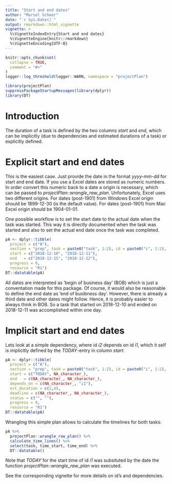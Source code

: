 ```yaml
---
title: "Start and end dates"
author: "Marsel Scheer"
date: "`r Sys.Date()`"
output: rmarkdown::html_vignette
vignette: >
  %\VignetteIndexEntry{Start and end dates}
  %\VignetteEngine{knitr::rmarkdown}
  %\VignetteEncoding{UTF-8}
---
```


```r
knitr::opts_chunk$set(
  collapse = TRUE,
  comment = "#>"
)
logger::log_threshold(logger::WARN, namespace = "projectPlan")

library(projectPlan)
suppressPackageStartupMessages(library(dplyr))
library(DT)
```

# Introduction

The duration of a task is defined by the two columns *start* and *end*, which 
can be implicitly (due to dependencies and estimated durations of a task) or explicitly defined.

# Explicit start and end dates

This is the easiest case. Just provide the date in the format *yyyy-mm-dd* for start and end date.
If you use a Excel dates are stored as numeric numbers. In order convert this numeric back to a 
date a origin is necessary, which can be passed to *projectPlan::wrangle_raw_plan*. 
Unfortunately, Excel uses two different origins. For dates (post-1901) from Windows Excel origin 
should be 1899-12-30 (is the default value). For dates (post-1901) from Mac Excel origin should 
be 1904-01-01. 

One possible workflow is to set the start date to the actual date when the task was started. 
This way it is directly documented when the task was started and also to set the
actual end date once the task was completed. 

```r
pA <- dplyr::tibble(
  project = c("A"), 
  section = "prep", task = paste0("task", 1:2), id = paste0("i", 1:2), 
  start = c("2018-12-10", "2018-12-11"),
  end   = c("2018-12-15", "2018-12-12"),
  progress = 0, 
  resource = "R1")
DT::datatable(pA)
```
All dates are interpreted as 'begin of business day' (BOB) which is just a conventation made 
for this package. Of course, it would also be reasonable
to define the end date as 'end of busibness day'. However, there is already a third date and
other dates might follow. Hence, it is probably easier to always think in BOB. So a task that
started on 2018-12-10 and ended on 2018-12-11 was accomplished within one day.


# Implicit start and end dates

Lets look at a simple dependency, where id *i2* depends on id *i1*, which it self is implicitly defined by the *TODAY*-entry 
in column *start*:
```r
pA <- dplyr::tibble(
  project = c("A"), 
  section = "prep", task = paste0("task", 1:2), id = paste0("i", 1:2), 
  start = c("TODAY", NA_character_),
  end   = c(NA_character_, NA_character_),
  depends_on = c(NA_character_, "i1"),
  est_duration = c(2,4),
  deadline = c(NA_character_, NA_character_),
  status = c("", ""),
  progress = 0, 
  resource = "R1")
DT::datatable(pA)
```

Wrangling this simple plan allows to calculate the timelines for both tasks:

```r
pA %>% 
  projectPlan::wrangle_raw_plan() %>% 
  calculate_time_lines() %>% 
  select(task, time_start, time_end) %>% 
  DT::datatable()
```

Note that *TODAY* for the start time of id *i1* was subsituted by the date the function *projectPlan::wrangle_raw_plan*
was executed.

See the corresponding vignette for more details on id's and dependencies.
